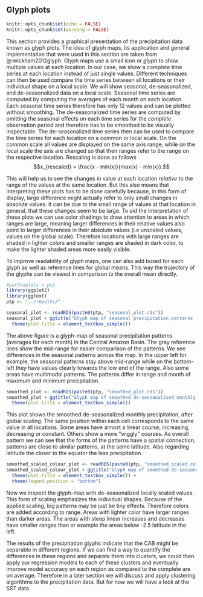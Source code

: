 ## Glyph plots

```r
knitr::opts_chunk$set(echo = FALSE)
knitr::opts_chunk$set(warning = FALSE)
```

This section provides a graphical presentation of the precipitation data known as glyph plots.
The idea of glyph maps, its application and general implementation that were
used in this section are taken from @\ref:wickham2012glyph.
Glyph maps use a small icon or *glyph* to show multiple values at each location.
In our case, we show a complete time series at each location instead
of just single values. Different techniques can then be used compare the time series 
between all locations or their individual shape on a local scale.
We will show seasonal, de-seasonalized, and de-seasonalized data on a local scale.
Seasonal time series are computed by computing the averages of each month on each location.
Each seasonal time series therefore has only 12 values and can be plotted without smoothing.
The de-seasonalized time series are computed by omitting the seasonal effects on each
time series for the *complete* observation period 
and therefore has to be smoothed to be visually inspectable.
The de-seasonalized time series then can be used to compare the time series for each location
on a common or local scale. On the common scale all values are displayed on the same axis range,
while on the local scale the axis are changed so that their ranges refer to the range on the respective
location.
Rescaling is done as follows
$$x_{rescaled} = \frac{x - min(x)}{max(x) - min(x)}.$$

This will help us to see the changes in value at each location *relative* to the range
of the values at the same location.
But this also means that interpreting these plots has to be done carefully because,
in this form of display, large difference might actually refer to only small changes in
absolute values. It can be due to the small range of values at that location in general,
that these changes seem to be large.
To aid the interpretation of these plots we can use color shadings to draw attention to
areas in which ranges are large, meaning larger differences in their relative values also 
point to larger differences in their absolute values (i.e unscaled values, values on the global scale).
Therefore locations with large ranges are shaded in lighter colors and smaller ranges are shaded
in dark color, to make the lighter shaded areas more easily visible.

To improve readability of glyph maps, one can also add boxed for each glyph as well as reference lines for global means. This way the trajectory of the glyphs can be viewed in comparison to the overall
mean directly.


```r
#pathtoplots = ptp
library(ggplot2)
library(ggtext)
ptp <- "../results/"
```


```r
seasonal_plot <- readRDS(paste0(ptp, "seasonal_plot.rds"))
seasonal_plot + ggtitle("Glyph map of seasonal precipitation patterns (averages for each month)") +
  theme(plot.title = element_textbox_simple())
```

The above figure is a glyph-map of seasonal precipitation
patterns (averages for each month) in the Central Amazon Basin.
The gray reference lines show the mid-range for easier comparison
of the patterns.
We see differences in the seasonal patterns across the map.
In the upper left for example, the seasonal patterns stay
above mid-range while on the bottom-left they have values
clearly towards the low end of the range. 
Also some areas have multimodal patterns.
The patterns differ in range and month of maximum and minimum precipitation.



```r
smoothed_plot <- readRDS(paste0(ptp, "smoothed_plot.rds"))
smoothed_plot + ggtitle("Glyph map of smoothed de-seasonalised monthly precipitation") +
  theme(plot.title = element_textbox_simple())
```

This plot shows the smoothed de-seasonalized monthly precipitation, after global scaling. The same position
within each cell corresponds to the same value in all locations.
Some areas have almost a linear course, increasing, decreasing
or constant. Others show a more "wiggly" courses.
As overall pattern we can see that the forms of the patterns
have a spatial connection, patterns are close to similar patterns,
at the same latitude.
Also regarding latitude the closer to the equator the less precipitation.

```r
smoothed_scaled_colour_plot <- readRDS(paste0(ptp, "smoothed_scaled_colour_plot.rds"))
smoothed_scaled_colour_plot + ggtitle("Glyph map of smoothed de-seasonalised monthly precipitation, locally scaled") +
  theme(plot.title = element_textbox_simple()) +
  theme(legend.position = "bottom") 
```

Now we inspect the glyph-map with de-seasonalized locally scaled values. This form of scaling emphasizes the individual shapes.
Because of the applied scaling, big patterns may be just be tiny effects. Therefore colors are added according to range.
Areas with lighter color have larger ranges than darker areas.
The areas with steep linear increases and decreases have smaller ranges than or example the areas below -2.5 latitude in the left.

The results of the precipitation glyphs indicate that the CAB might be separable in 
different regions. If we can find a way to quantify the differences in these regions
and separate them into clusters, we could then apply our regression models 
to each of these clusters and eventually improve model accuracy on each region
as compared to the complete are on average.
Therefore in a later section we will discuss and apply clustering algorithms to
the precipitation data.
But for now we will have a look at the SST data.